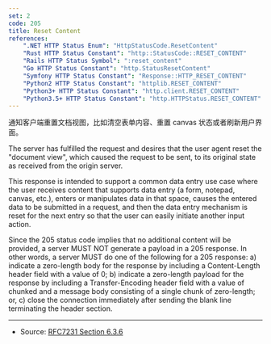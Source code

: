 ```yaml
---
set: 2
code: 205
title: Reset Content
references:
    ".NET HTTP Status Enum": "HttpStatusCode.ResetContent"
    "Rust HTTP Status Constant": "http::StatusCode::RESET_CONTENT"
    "Rails HTTP Status Symbol": ":reset_content"
    "Go HTTP Status Constant": "http.StatusResetContent"
    "Symfony HTTP Status Constant": "Response::HTTP_RESET_CONTENT"
    "Python2 HTTP Status Constant": "httplib.RESET_CONTENT"
    "Python3+ HTTP Status Constant": "http.client.RESET_CONTENT"
    "Python3.5+ HTTP Status Constant": "http.HTTPStatus.RESET_CONTENT"
---
```


<CodeTitle code={code} title={title} />

通知客户端重置文档视图，比如清空表单内容、重置 canvas 状态或者刷新用户界面。

The server has fulfilled the request and desires that the user agent reset the "document view", which caused the request to be sent, to its original state as received from the origin server.

This response is intended to support a common data entry use case where the user receives content that supports data entry (a form, notepad, canvas, etc.), enters or manipulates data in that space, causes the entered data to be submitted in a request, and then the data entry mechanism is reset for the next entry so that the user can easily initiate another input action.

Since the 205 status code implies that no additional content will be provided, a server MUST NOT generate a payload in a 205 response. In other words, a server MUST do one of the following for a 205 response: a) indicate a zero-length body for the response by including a Content-Length header field with a value of 0; b) indicate a zero-length payload for the response by including a Transfer-Encoding header field with a value of chunked and a message body consisting of a single chunk of zero-length; or, c) close the connection immediately after sending the blank line terminating the header section.

---

* Source: [RFC7231 Section 6.3.6][1]

[1]: <https://tools.ietf.org/html/rfc7231#section-6.3.6>
